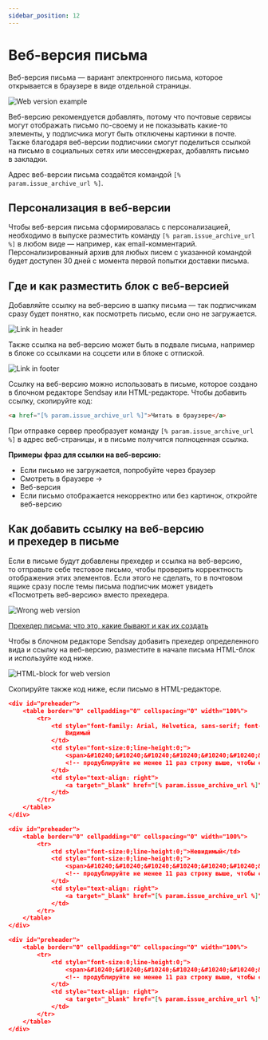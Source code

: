 ```yaml
---
sidebar_position: 12
---
```




# Веб-версия письма

Веб-версия письма — вариант электронного письма, которое открывается в браузере в виде отдельной страницы.

![Web version example](\img\email-campaigns\create-your-campaign\web-version\web-version-example.jpg) <br/>

Веб-версию рекомендуется добавлять, потому что почтовые сервисы могут отображать письмо по-своему и&nbsp;не&nbsp;показывать какие-то элементы, у&nbsp;подписчика могут быть отключены картинки в&nbsp;почте. Также благодаря веб-версии подписчики смогут поделиться ссылкой на&nbsp;письмо в&nbsp;социальных сетях или мессенджерах, добавлять письмо в&nbsp;закладки.

Адрес веб-версии письма создаётся командой `[% param.issue_archive_url %]`.

## Персонализация в&nbsp;веб-версии

Чтобы веб-версия письма сформировалась с персонализацией, необходимо в выпуске разместить команду `[% param.issue_archive_url %]` в любом виде — например, как email-комментарий. Персонализированный архив для любых писем с указанной командой будет доступен 30 дней с момента первой попытки доставки письма.

## Где и&nbsp;как разместить блок с&nbsp;веб-версией

Добавляйте ссылку на&nbsp;веб-версию в&nbsp;шапку письма&nbsp;&mdash; так подписчикам сразу будет понятно, как посмотреть письмо, если оно не&nbsp;загружается.

![Link in header](\img\email-campaigns\create-your-campaign\web-version\link-in-header.jpg) <br/>

Также ссылка на&nbsp;веб-версию может быть в&nbsp;подвале письма, например в&nbsp;блоке со&nbsp;ссылками на&nbsp;соцсети или в&nbsp;блоке с&nbsp;отпиской.

![Link in footer](\img\email-campaigns\create-your-campaign\web-version\link-in-footer.jpg) <br/>

Ссылку на&nbsp;веб-версию можно использовать в&nbsp;письме, которое создано в&nbsp;блочном редакторе Sendsay или HTML-редакторе. Чтобы добавить ссылку, скопируйте код:

```html
<a href="[% param.issue_archive_url %]">Читать в браузере</a>
```

При отправке сервер преобразует команду `[% param.issue_archive_url %]` в адрес веб-страницы, и в письме получится полноценная ссылка.

**Примеры фраз для ссылки на&nbsp;веб-версию:**

- Если письмо не&nbsp;загружается, попробуйте через браузер
- Смотреть в&nbsp;браузере &rarr;
- Веб-версия
- Если письмо отображается некорректно или без картинок, откройте веб-версию

## Как добавить ссылку на&nbsp;веб-версию и&nbsp;прехедер в&nbsp;письме

Если в&nbsp;письме будут добавлены прехедер и&nbsp;ссылка на&nbsp;веб-версию, то&nbsp;отправьте себе тестовое письмо, чтобы проверить корректность отображения этих элементов. Если этого не&nbsp;сделать, то&nbsp;в&nbsp;почтовом ящике сразу после темы письма подписчик может увидеть &laquo;Посмотреть веб-версию&raquo; вместо прехедера.

![Wrong web version](\img\email-campaigns\create-your-campaign\web-version\wrong-web-version.jpg) <br/>

[Прехедер письма: что это, какие бывают и как их создать](https://docs.sendsay.ru/email-campaigns/create-your-campaign/preheader)

Чтобы в&nbsp;блочном редакторе Sendsay добавить прехедер определенного вида и&nbsp;ссылку на&nbsp;веб-версию, разместите в&nbsp;начале письма HTML-блок и&nbsp;используйте код ниже.

![HTML-block for web version](\img\email-campaigns\create-your-campaign\web-version\html-block-for-web-version.jpg) <br/>

Скопируйте также код ниже, если письмо в&nbsp;HTML-редакторе.

<Tabs>
<TabItem value="key1" label="Видимый прехедер">

```json
<div id="preheader">
	<table border="0" cellpadding="0" cellspacing="0" width="100%">
		<tr>
			<td style="font-family: Arial, Helvetica, sans-serif; font-size: 14px; color: #000000; font-weight: 400">
				Видимый
			</td>
			<td style="font-size:0;line-height:0;">
				<span>&#10240;&#10240;&#10240;&#10240;&#10240;&#10240;&#10240;&#10240;&#10240;</span>
				<!-- продублируйте не менее 11 раз строку выше, чтобы скрыть контент письма в прехедере -->
			</td>
			<td style="text-align: right">
				<a target="_blank" href="[% param.issue_archive_url %]" style="font-family: Arial, Helvetica, sans-serif; font-size: 14px; color: #000000; font-weight: 400">Посмотреть веб-версию письма</a>
			</td>
		</tr>
	</table>
</div>
```

</TabItem>
<TabItem value="key2" label="Невидимый прехедер">

```json
<div id="preheader">
	<table border="0" cellpadding="0" cellspacing="0" width="100%">
		<tr>
			<td style="font-size:0;line-height:0;">Невидимый</td>
			<td style="font-size:0;line-height:0;">
				<span>&#10240;&#10240;&#10240;&#10240;&#10240;&#10240;&#10240;&#10240;&#10240;</span>
				<!-- продублируйте не менее 11 раз строку выше, чтобы скрыть контент письма в прехедере -->
			</td>
			<td style="text-align: right">
				<a target="_blank" href="[% param.issue_archive_url %]" style="font-family: Arial, Helvetica, sans-serif; font-size: 14px; color: #000000; font-weight: 400">Посмотреть веб-версию письма</a>
			</td>
		</tr>
	</table>
</div>
```

</TabItem>
<TabItem value="key3" label="Скрытый прехедер">

```json
<div id="preheader">
	<table border="0" cellpadding="0" cellspacing="0" width="100%">
		<tr>
			<td style="font-size:0;line-height:0;">
				<span>&#10240;&#10240;&#10240;&#10240;&#10240;&#10240;&#10240;&#10240;&#10240;</span>
				<!-- продублируйте не менее 11 раз строку выше, чтобы скрыть контент письма в прехедере -->
			</td>
			<td style="text-align: right">
				<a target="_blank" href="[% param.issue_archive_url %]" style="font-family: Arial, Helvetica, sans-serif; font-size: 14px; color: #000000; font-weight: 400">Посмотреть веб-версию письма</a>
			</td>
		</tr>
	</table>
</div>
```

</TabItem>
</Tabs>
